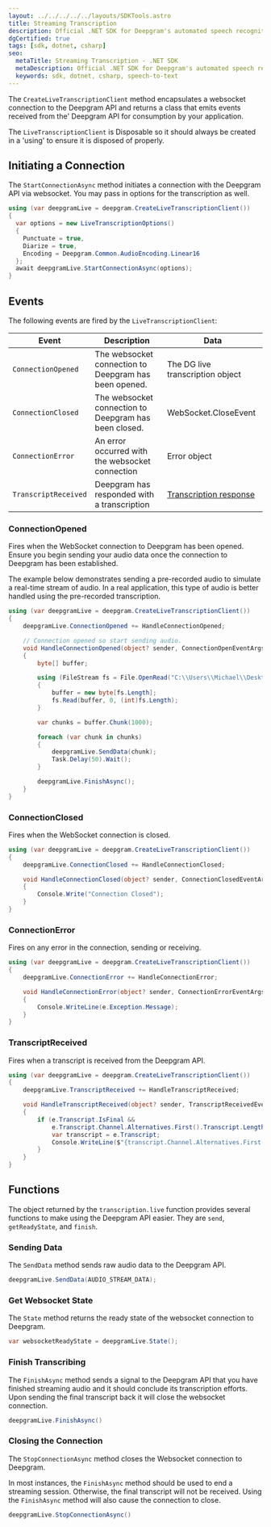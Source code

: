 ---
layout: ../../../../../layouts/SDKTools.astro
title: Streaming Transcription
description: Official .NET SDK for Deepgram's automated speech recognition APIs.
dgCertified: true
tags: [sdk, dotnet, csharp]
seo:
  metaTitle: Streaming Transcription - .NET SDK
  metaDescription: Official .NET SDK for Deepgram's automated speech recognition APIs.
  keywords: sdk, dotnet, csharp, speech-to-text
---

The `CreateLiveTranscriptionClient` method encapsulates a websocket connection
to the Deepgram API and returns a class that emits events received from the'
Deepgram API for consumption by your application.

<Panel type="info" title="LiveTranscriptionClient lifecycle">

The `LiveTranscriptionClient` is Disposable so it should always be created in a
'using' to ensure it is disposed of properly.

</Panel>

## Initiating a Connection

The `StartConnectionAsync` method initiates a connection with the Deepgram API via websocket. You
may pass in options for the transcription as well.

```csharp
using (var deepgramLive = deepgram.CreateLiveTranscriptionClient())
{
  var options = new LiveTranscriptionOptions()
  {
    Punctuate = true,
    Diarize = true,
    Encoding = Deepgram.Common.AudioEncoding.Linear16
  };
  await deepgramLive.StartConnectionAsync(options);
}

```

## Events

The following events are fired by the `LiveTranscriptionClient`:

| Event                | Description                                           | Data                                                                              |
| -------------------- | ----------------------------------------------------- | --------------------------------------------------------------------------------- |
| `ConnectionOpened`   | The websocket connection to Deepgram has been opened. | The DG live transcription object                                                  |
| `ConnectionClosed`   | The websocket connection to Deepgram has been closed. | WebSocket.CloseEvent                                                              |
| `ConnectionError`    | An error occurred with the websocket connection       | Error object                                                                      |
| `TranscriptReceived` | Deepgram has responded with a transcription           | [Transcription response](/api-reference/#transcription-streaming-response-schema) |

### ConnectionOpened

Fires when the WebSocket connection to Deepgram has been opened. Ensure you
begin sending your audio data once the connection to Deepgram has been
established.

<Panel type="info" title="Note">

The example below demonstrates sending a pre-recorded audio to simulate a
real-time stream of audio. In a real application, this type of audio is better
handled using the pre-recorded transcription.

</Panel>

```csharp
using (var deepgramLive = deepgram.CreateLiveTranscriptionClient())
{
    deepgramLive.ConnectionOpened += HandleConnectionOpened;

    // Connection opened so start sending audio.
    void HandleConnectionOpened(object? sender, ConnectionOpenEventArgs e)
    {
        byte[] buffer;

        using (FileStream fs = File.OpenRead("C:\\Users\\Michael\\Desktop\\Bueller.wav"))
        {
            buffer = new byte[fs.Length];
            fs.Read(buffer, 0, (int)fs.Length);
        }

        var chunks = buffer.Chunk(1000);

        foreach (var chunk in chunks)
        {
            deepgramLive.SendData(chunk);
            Task.Delay(50).Wait();
        }

        deepgramLive.FinishAsync();
    }
}
```

### ConnectionClosed

Fires when the WebSocket connection is closed.

```csharp
using (var deepgramLive = deepgram.CreateLiveTranscriptionClient())
{
    deepgramLive.ConnectionClosed += HandleConnectionClosed;

    void HandleConnectionClosed(object? sender, ConnectionClosedEventArgs e)
    {
        Console.Write("Connection Closed");
    }
}
```

### ConnectionError

Fires on any error in the connection, sending or receiving.

```csharp
using (var deepgramLive = deepgram.CreateLiveTranscriptionClient())
{
    deepgramLive.ConnectionError += HandleConnectionError;

    void HandleConnectionError(object? sender, ConnectionErrorEventArgs e)
    {
        Console.WriteLine(e.Exception.Message);
    }
}
```

### TranscriptReceived

Fires when a transcript is received from the Deepgram API.

```csharp
using (var deepgramLive = deepgram.CreateLiveTranscriptionClient())
{
    deepgramLive.TranscriptReceived += HandleTranscriptReceived;

    void HandleTranscriptReceived(object? sender, TranscriptReceivedEventArgs e)
    {
        if (e.Transcript.IsFinal &&
            e.Transcript.Channel.Alternatives.First().Transcript.Length > 0) {
            var transcript = e.Transcript;
            Console.WriteLine($"{transcript.Channel.Alternatives.First().Transcript}");
        }
    }
}
```

## Functions

The object returned by the `transcription.live` function provides several
functions to make using the Deepgram API easier. They are `send`,
`getReadyState`, and `finish`.

### Sending Data

The `SendData` method sends raw audio data to the Deepgram API.

```csharp
deepgramLive.SendData(AUDIO_STREAM_DATA);
```

### Get Websocket State

The `State` method returns the ready state of the websocket connection
to Deepgram.

```csharp
var websocketReadyState = deepgramLive.State();
```

### Finish Transcribing

The `FinishAsync` method sends a signal to the Deepgram API that you have finished
streaming audio and it should conclude its transcription efforts. Upon sending
the final transcript back it will close the websocket connection.

```csharp
deepgramLive.FinishAsync()
```

### Closing the Connection

The `StopConnectionAsync` method closes the Websocket connection to Deepgram.

<Panel type="warning" title="You may want FinishAsync instead.">

In most instances, the `FinishAsync` method should be used to end a streaming
session. Otherwise, the final transcript will not be received. Using the `FinishAsync`
method will also cause the connection to close.

</Panel>

>

```csharp
deepgramLive.StopConnectionAsync()
```
